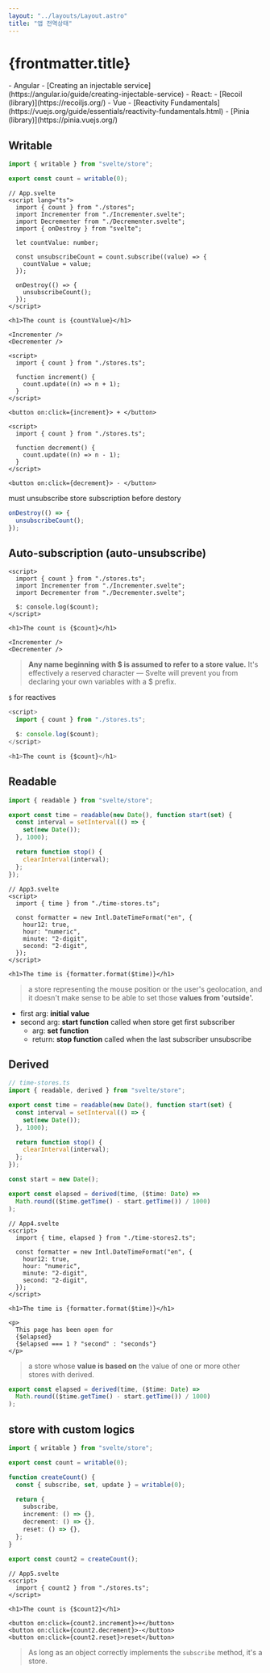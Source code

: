 ```yaml
---
layout: "../layouts/Layout.astro"
title: "앱 전역상태"
---
```



# {frontmatter.title}

<Compare>
- Angular
    - [Creating an injectable service](https://angular.io/guide/creating-injectable-service)
- React: 
    - [Recoil (library)](https://recoiljs.org/)
- Vue
    - [Reactivity Fundamentals](https://vuejs.org/guide/essentials/reactivity-fundamentals.html)
    - [Pinia (library)](https://pinia.vuejs.org/)
</Compare>

## Writable

<ComponentAndCode>
<App slot='component' client:load />

```ts
import { writable } from "svelte/store";

export const count = writable(0);
```

```svelte
// App.svelte
<script lang="ts">
  import { count } from "./stores";
  import Incrementer from "./Incrementer.svelte";
  import Decrementer from "./Decrementer.svelte";
  import { onDestroy } from "svelte";

  let countValue: number;

  const unsubscribeCount = count.subscribe((value) => {
    countValue = value;
  });

  onDestroy(() => {
    unsubscribeCount();
  });
</script>

<h1>The count is {countValue}</h1>

<Incrementer />
<Decrementer />
```

```svelte
<script>
  import { count } from "./stores.ts";

  function increment() {
    count.update((n) => n + 1);
  }
</script>

<button on:click={increment}> + </button>
```

```svelte
<script>
  import { count } from "./stores.ts";

  function decrement() {
    count.update((n) => n - 1);
  }
</script>

<button on:click={decrement}> - </button>
```

</ComponentAndCode>

must unsubscribe store subscription before destory

```js
onDestroy(() => {
  unsubscribeCount();
});
```

## Auto-subscription (auto-unsubscribe)

<ComponentAndCode>
<App2 slot='component' client:load/>

```svelte
<script>
  import { count } from "./stores.ts";
  import Incrementer from "./Incrementer.svelte";
  import Decrementer from "./Decrementer.svelte";

  $: console.log($count);
</script>

<h1>The count is {$count}</h1>

<Incrementer />
<Decrementer />
```

</ComponentAndCode>

> **Any name beginning with $ is assumed to refer to a store value.** It's effectively a reserved character — Svelte will prevent you from declaring your own variables with a $ prefix.

`$` for reactives

```js
<script>
  import { count } from "./stores.ts";

  $: console.log($count);
</script>

<h1>The count is {$count}</h1>
```

## Readable

<ComponentAndCode>
<App3 slot='component' client:load/>

```ts
import { readable } from "svelte/store";

export const time = readable(new Date(), function start(set) {
  const interval = setInterval(() => {
    set(new Date());
  }, 1000);

  return function stop() {
    clearInterval(interval);
  };
});
```

```svelte
// App3.svelte
<script>
  import { time } from "./time-stores.ts";

  const formatter = new Intl.DateTimeFormat("en", {
    hour12: true,
    hour: "numeric",
    minute: "2-digit",
    second: "2-digit",
  });
</script>

<h1>The time is {formatter.format($time)}</h1>
```

</ComponentAndCode>

> a store representing the mouse position or the user's geolocation, and it doesn't make sense to be able to set those **values from 'outside'.**

- first arg: **initial value**
- second arg: **start function** called when store get first subscriber
  - arg: **set function**
  - return: **stop function** called when the last subscriber unsubscribe

## Derived

<ComponentAndCode>
<App4 slot='component' client:load/>

```ts
// time-stores.ts
import { readable, derived } from "svelte/store";

export const time = readable(new Date(), function start(set) {
  const interval = setInterval(() => {
    set(new Date());
  }, 1000);

  return function stop() {
    clearInterval(interval);
  };
});

const start = new Date();

export const elapsed = derived(time, ($time: Date) =>
  Math.round(($time.getTime() - start.getTime()) / 1000)
);
```

```svelte
// App4.svelte
<script>
  import { time, elapsed } from "./time-stores2.ts";

  const formatter = new Intl.DateTimeFormat("en", {
    hour12: true,
    hour: "numeric",
    minute: "2-digit",
    second: "2-digit",
  });
</script>

<h1>The time is {formatter.format($time)}</h1>

<p>
  This page has been open for
  {$elapsed}
  {$elapsed === 1 ? "second" : "seconds"}
</p>
```

</ComponentAndCode>

> a store whose **value is based on** the value of one or more other stores with derived.

```ts
export const elapsed = derived(time, ($time: Date) =>
  Math.round(($time.getTime() - start.getTime()) / 1000)
);
```

## store with custom logics

<ComponentAndCode>
  <App5 slot="component" client:load />

```ts
import { writable } from "svelte/store";

export const count = writable(0);

function createCount() {
  const { subscribe, set, update } = writable(0);

  return {
    subscribe,
    increment: () => {},
    decrement: () => {},
    reset: () => {},
  };
}

export const count2 = createCount();
```

```svelte
// App5.svelte
<script>
  import { count2 } from "./stores.ts";
</script>

<h1>The count is {$count2}</h1>

<button on:click={count2.increment}>+</button>
<button on:click={count2.decrement}>-</button>
<button on:click={count2.reset}>reset</button>
```

</ComponentAndCode>

> As long as an object correctly implements the `subscribe` method, it's a store.
